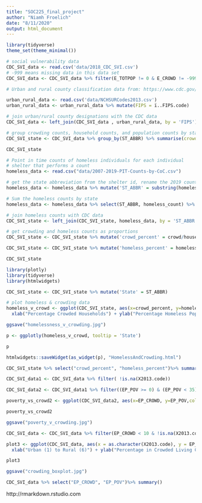 ```yaml
---
title: "SOC225_final_project"
author: "Niamh Froelich"
date: "8/11/2020"
output: html_document
---
```


```r
library(tidyverse)
theme_set(theme_minimal()) 

# social vulnerability data
CDC_SVI_data <- read.csv('data/2018_CDC_SVI.csv')
# -999 means missing data in this data set
CDC_SVI_data <- CDC_SVI_data %>% filter(E_TOTPOP != 0 & E_CROWD != -999 & E_POV != -999 && E_HU != -999 & EP_POV != -999 & EP_CROWD != -999)

# Urban and rural county classification data from: https://www.cdc.gov/nchs/data_access/urban_rural.htm

urban_rural_data <- read.csv('data/NCHSURCodes2013.csv')
urban_rural_data <- urban_rural_data %>% mutate(FIPS = ï..FIPS.code)

# join urban/rural county designations with the CDC data
CDC_SVI_data <- left_join(CDC_SVI_data , urban_rural_data, by = 'FIPS')

# group crowding counts, household counts, and population counts by state
CDC_SVI_state <- CDC_SVI_data %>% group_by(ST_ABBR) %>% summarise(crowd = sum(E_CROWD), households = sum(E_HU), pop = sum(E_TOTPOP), poverty = sum(E_POV))

CDC_SVI_state
```


```r
# Point in time counts of homeless individuals for each individual 
# shelter that performs a count
homeless_data <- read.csv("data/2007-2019-PIT-Counts-by-CoC.csv")

# get the state abbreviation from the shelter id, rename the 2019 count column
homeless_data <- homeless_data %>% mutate('ST_ABBR' = substring(homeless_data$CoC.Number,0,2)) %>% mutate(homeless_count = parse_number(Overall.Homeless..2019)) 

# Sum the homeless counts by state
homeless_data <- homeless_data %>% select(ST_ABBR, homeless_count) %>% group_by(ST_ABBR) %>% summarise(homeless_counts = sum(homeless_count))

# join homeless counts with CDC data
CDC_SVI_state <- left_join(CDC_SVI_state, homeless_data, by = 'ST_ABBR') 

# get crowding and homeless counts as proportions
CDC_SVI_state <- CDC_SVI_state %>% mutate('crowd_percent' = crowd/households * 100) %>% mutate('pov_percentage' = poverty/pop * 100) 

CDC_SVI_state <- CDC_SVI_state %>% mutate('homeless_percent' = homeless_counts/pop * 100)

CDC_SVI_state
```


```r

library(plotly)
library(tidyverse)
library(htmlwidgets)

CDC_SVI_state <- CDC_SVI_state %>% mutate('State' = ST_ABBR)

# plot homeless & crowding data
homeless_v_crowd <- ggplot(CDC_SVI_state, aes(x=crowd_percent, y=homeless_percent, label = State)) + geom_point() + geom_smooth(method ='lm') + ggtitle("Homeless % vs. Crowding % by US State") +
  xlab("Percentage Crowded Households") + ylab("Percentage Homeless Population") 

ggsave("homelessness_v_crowding.jpg")

p <- ggplotly(homeless_v_crowd, tooltip = 'State')

p

htmlwidgets::saveWidget(as_widget(p), "HomelessAndCrowding.html")

CDC_SVI_state %>% select("crowd_percent", "homeless_percent")%>% summary()
```


```r


CDC_SVI_data1 <- CDC_SVI_data %>% filter( !is.na(X2013.code))

CDC_SVI_data2 <- CDC_SVI_data1 %>% filter((EP_POV >= 0) & (EP_POV < 35) & (EP_CROWD<8))

poverty_vs_crowd2 <- ggplot(CDC_SVI_data2, aes(x=EP_CROWD, y=EP_POV,color=as.character(X2013.code), alpha = 0.1)) + geom_point() + geom_smooth(method ='lm',  colour="black")+ theme(legend.position = "none") + facet_wrap(~X2013.code) + ggtitle("Poverty vs. Crowding by US County, by Urban (1) to Rural (6)") +xlab("Percentage Crowded Living Conditions") + ylab("Percentage In Poverty") 

poverty_vs_crowd2

ggsave("poverty_v_crowding.jpg")
```
```r

CDC_SVI_data <- CDC_SVI_data %>% filter(EP_CROWD < 10 & !is.na(X2013.code)) 

plot3 <- ggplot(CDC_SVI_data, aes(x = as.character(X2013.code), y = EP_CROWD, color =as.character(X2013.code))) + geom_boxplot() + theme(legend.position = "none") + ggtitle("Crowded Living Conditions in US Counties") +
  xlab("Urban (1) to Rural (6)") + ylab("Percentage in Crowded Living Conditions") 

plot3

ggsave("crowding_boxplot.jpg")

CDC_SVI_data %>% select("EP_CROWD", "EP_POV")%>% summary()
```




http://rmarkdown.rstudio.com